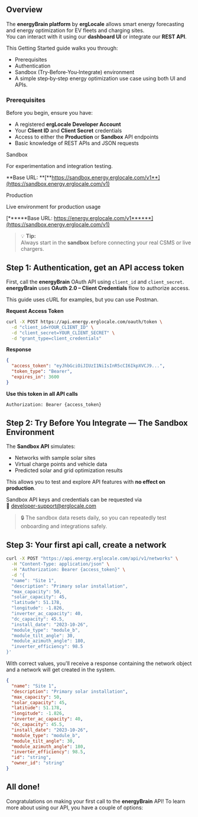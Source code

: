## **Overview**

The **energyBrain platform** by **ergLocale** allows smart energy forecasting and energy optimization for EV fleets and charging sites.\
You can interact with it using our **dashboard UI** or integrate our **REST API**.

This Getting Started guide walks you through:

- Prerequisites
- Authentication
- Sandbox (Try‑Before‑You‑Integrate) environment
- A simple step‑by‑step energy optimization use case using both UI and APIs.

### Prerequisites

Before you begin, ensure you have:

- A registered **ergLocale Developer Account**
- Your **Client ID** and **Client Secret** credentials
- Access to either the **Production** or **Sandbox** API endpoints
- Basic knowledge of REST APIs and JSON requests

<Info>
  Sandbox

  For experimentation and integration testing.

  \*\*Base URL: \*\*[**https://sandbox.energy.erglocale.com/v1**](https://sandbox.energy.erglocale.com/v1)
</Info>

<Info>
  Production

  Live environment for production usage

  [******Base URL: https://energy.erglocale.com/v1******](https://sandbox.energy.erglocale.com/v1)
</Info>

> 💡 **Tip:**\
> Always start in the **sandbox** before connecting your real CSMS or live chargers.

## Step 1: Authentication, get an API access token

First, call the **energyBrain** OAuth API using `client_id` and `client_secret`. **energyBrain** uses **OAuth 2.0 – Client Credentials** flow to authorize access.

This guide uses cURL for examples, but you can use Postman.

**Request Access Token**

```bash
curl -X POST https://api.energy.erglocale.com/oauth/token \
  -d "client_id=YOUR_CLIENT_ID" \
  -d "client_secret=YOUR_CLIENT_SECRET" \
  -d "grant_type=client_credentials"
```

**Response**

```json
{
  "access_token": "eyJhbGciOiJIUzI1NiIsInR5cCI6IkpXVCJ9...",
  "token_type": "Bearer",
  "expires_in": 3600
}
```

**Use this token in all API calls**

```bash
Authorization: Bearer {access_token}
```

## Step 2: Try Before You Integrate — The Sandbox Environment

The **Sandbox API** simulates:

- Networks with sample solar sites
- Virtual charge points and vehicle data
- Predicted solar and grid optimization results

This allows you to test and explore API features with **no effect on production**.

Sandbox API keys and credentials can be requested via\
📧 [developer-support@erglocale.com](mailto:developer-support@erglocale.com)

> 🔒 The sandbox data resets daily, so you can repeatedly test onboarding and integrations safely.

## Step 3: Your first api call, create a network

```bash
curl -X POST "https://api.energy.erglocale.com/api/v1/networks" \
  -H "Content-Type: application/json" \
  -H "Authorization: Bearer {access_token}" \
  -d '{
  "name": "Site 1",
  "description": "Primary solar installation",
  "max_capacity": 50,
  "solar_capacity": 45,
  "latitude": 51.178,
  "longitude": -1.826,
  "inverter_ac_capacity": 40,
  "dc_capacity": 45.5,
  "install_date": "2023-10-26",
  "module_type": "module_b",
  "module_tilt_angle": 30,
  "module_azimuth_angle": 180,
  "inverter_efficiency": 98.5
}'
```

With correct values, you'll receive a response containing the network object and a network will get created in the system. 

```json
{
  "name": "Site 1",
  "description": "Primary solar installation",
  "max_capacity": 50,
  "solar_capacity": 45,
  "latitude": 51.178,
  "longitude": -1.826,
  "inverter_ac_capacity": 40,
  "dc_capacity": 45.5,
  "install_date": "2023-10-26",
  "module_type": "module_b",
  "module_tilt_angle": 30,
  "module_azimuth_angle": 180,
  "inverter_efficiency": 98.5,
  "id": "string",
  "owner_id": "string"
}
```

## All done!

Congratulations on making your first call to the **energyBrain** API! To learn more about using our API, you have a couple of options: